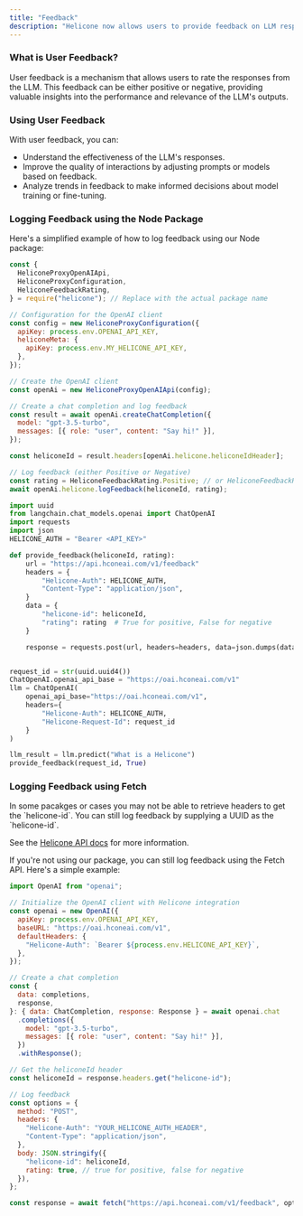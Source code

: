 ```yaml
---
title: "Feedback"
description: "Helicone now allows users to provide feedback on LLM responses, indicating whether they found the response helpful or not."
---
```


### What is User Feedback?

User feedback is a mechanism that allows users to rate the responses from the LLM. This feedback can be either positive or negative, providing valuable insights into the performance and relevance of the LLM's outputs.

### Using User Feedback

With user feedback, you can:

- Understand the effectiveness of the LLM's responses.
- Improve the quality of interactions by adjusting prompts or models based on feedback.
- Analyze trends in feedback to make informed decisions about model training or fine-tuning.

### Logging Feedback using the Node Package

Here's a simplified example of how to log feedback using our Node package:

<CodeGroup>

```js Node.js
const {
  HeliconeProxyOpenAIApi,
  HeliconeProxyConfiguration,
  HeliconeFeedbackRating,
} = require("helicone"); // Replace with the actual package name

// Configuration for the OpenAI client
const config = new HeliconeProxyConfiguration({
  apiKey: process.env.OPENAI_API_KEY,
  heliconeMeta: {
    apiKey: process.env.MY_HELICONE_API_KEY,
  },
});

// Create the OpenAI client
const openAi = new HeliconeProxyOpenAIApi(config);

// Create a chat completion and log feedback
const result = await openAi.createChatCompletion({
  model: "gpt-3.5-turbo",
  messages: [{ role: "user", content: "Say hi!" }],
});

const heliconeId = result.headers[openAi.helicone.heliconeIdHeader];

// Log feedback (either Positive or Negative)
const rating = HeliconeFeedbackRating.Positive; // or HeliconeFeedbackRating.Negative
await openAi.helicone.logFeedback(heliconeId, rating);
```

```python LangChain
import uuid
from langchain.chat_models.openai import ChatOpenAI
import requests
import json
HELICONE_AUTH = "Bearer <API_KEY>"

def provide_feedback(heliconeId, rating):
    url = "https://api.hconeai.com/v1/feedback"
    headers = {
        "Helicone-Auth": HELICONE_AUTH,
        "Content-Type": "application/json",
    }
    data = {
        "helicone-id": heliconeId,
        "rating": rating  # True for positive, False for negative
    }

    response = requests.post(url, headers=headers, data=json.dumps(data))


request_id = str(uuid.uuid4())
ChatOpenAI.openai_api_base = "https://oai.hconeai.com/v1"
llm = ChatOpenAI(
    openai_api_base="https://oai.hconeai.com/v1",
    headers={
        "Helicone-Auth": HELICONE_AUTH,
        "Helicone-Request-Id": request_id
    }
)

llm_result = llm.predict("What is a Helicone")
provide_feedback(request_id, True)
```

</CodeGroup>

### Logging Feedback using Fetch

<Note>
In some pacakges or cases you may not be able to retrieve headers to get the `helicone-id`. You can still log feedback by supplying a UUID as the `helicone-id`.

See the [Helicone API docs](/docs/helicone-headers/intro.mdx) for more information.

</Note>
If you're not using our package, you can still log feedback using the Fetch API. Here's a simple example:

```js
import OpenAI from "openai";

// Initialize the OpenAI client with Helicone integration
const openai = new OpenAI({
  apiKey: process.env.OPENAI_API_KEY,
  baseURL: "https://oai.hconeai.com/v1",
  defaultHeaders: {
    "Helicone-Auth": `Bearer ${process.env.HELICONE_API_KEY}`,
  },
});

// Create a chat completion
const {
  data: completions,
  response,
}: { data: ChatCompletion, response: Response } = await openai.chat
  .completions({
    model: "gpt-3.5-turbo",
    messages: [{ role: "user", content: "Say hi!" }],
  })
  .withResponse();

// Get the heliconeId header
const heliconeId = response.headers.get("helicone-id");

// Log feedback
const options = {
  method: "POST",
  headers: {
    "Helicone-Auth": "YOUR_HELICONE_AUTH_HEADER",
    "Content-Type": "application/json",
  },
  body: JSON.stringify({
    "helicone-id": heliconeId,
    rating: true, // true for positive, false for negative
  }),
};

const response = await fetch("https://api.hconeai.com/v1/feedback", options);
```
